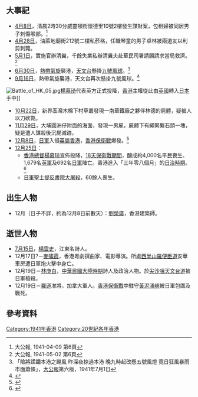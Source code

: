 {{HKYearTOC|1941}}
{{C20YearInTopic|1941年}}
{{香港歷史}}

==大事記==
*[[4月8日|4月8日]]，清晨2時30分威靈頓街懷德里10號2樓發生謀財案，包租婦被同居男子刺傷喉部。<REF>大公報, 1941-04-09 第6頁</REF>
*[[4月28日|4月28日]]，油蔴地廟街212號二樓私菸格，任職琴童的男子卓林被兩道友以利剪刺斃。
*[[5月1日|5月1日]]，實施官辦清糞，千餘失業私辦清糞夫赴華民司署請願請求當局救濟。<REF>大公報, 1941-05-02 第6頁</REF>
*[[6月30日|6月30日]]，[[熱帶氣旋|熱帶氣旋]]襲港，[[香港天文台|天文台]]懸掛[[九號烈風或暴風增強信號|九號風球]]。<ref>「險將蹂躪本港之颶風 昨深夜掠過本港 晚九時起改懸五號風燈 竟日狂風暴雨市面蕭條」，[[大公報|大公報]]第六版，1941年7月1日</ref>
*[[9月16日|9月16日]]，熱帶氣旋襲港，天文台再次懸掛九號風球。<ref>{{cite news | title=TYPHOON PASSES H.K. NOW EAST OF MACAO: NO. 9 SIGNAL REPLACED |publisher=[[士蔑報|士蔑報]]最後版本第一頁 |date=1941年9月16日 }}{{en}}</ref>
[[File:Battle_of_HK_05.jpg|left]][[楊慕琦|楊慕琦]]代表英方正式投降，[[香港|香港]]主權從此由[[英國|英國]]轉入[[日本|日本]]手中]]
{{Main|香港保衛戰|太平洋戰爭|南方作戰}}
*[[10月22日|10月22日]]，新界荃灣木棉下村草叢發現一南華鐵廠之夥伴林德的屍體，疑被人以刀砍斃。
*[[11月29日|11月29日]]，大埔圓洲仔附面的海面，發現一男屍，屍體下有繩緊繫石頭一塊，疑是遭人謀殺後沉屍滅跡。
*[[12月8日|12月8日]]，[[日軍|日軍]]入侵[[英屬香港|英屬香港]]，[[香港保衛戰|香港保衛戰]]爆發。<ref>{{cite news | title=敵人竟向香港閃電襲擊 全體軍民一致起來殺敵 |publisher=[[華僑日報|華僑日報]]第叁頁 |date=1941年12月9日 }}{{zh-hant}}</ref>
*[[12月25日|12月25日]]：
**[[香港總督|香港總督]][[楊慕琦|楊慕琦]]宣佈投降，[[香港保衛戰|18天保衛戰期間]]，釀成約4,000名平民喪生、1,679名[[英軍|英軍]]及692名[[日軍|日軍]]陣亡。香港進入「三年零八個月」的[[香港日治時期|日治時期]]。<ref>{{cite news | title=香港軍事當局公佈 守軍奉令停戰 正與日軍當局接洽中 |publisher=[[華僑日報|華僑日報]]第壹頁 |date=1941年12月26日 }}{{zh-hant}}</ref>
**[[日軍|日軍]][[聖士提反書院大屠殺|聖士提反書院大屠殺]]，60餘人喪生。

==出生人物==
*12月（日子不詳，約為12月8日前數天）：[[劉榮廣|劉榮廣]]，香港建築師。

==逝世人物==
*[[7月15日|7月15日]]，[[楊雲史|楊雲史]]，江東名詩人。
*12月17日?－[[麥嘯霞|麥嘯霞]]，香港粵劇撰曲家、電影導演。所處[[西半山|西半山]][[羅便臣道|羅便臣道]]安華車房遭日軍炮火擊中身亡。 
*12月19日－[[林庚白|林庚白]]，[[中華民國大陸時期|中華民國大陸時期]]詩人及政治人物。於[[尖沙咀|尖沙咀]][[天文台道|天文台道]]被日軍槍殺。 
*12月19日－[[羅遜|羅遜]]准將，加拿大軍人。[[香港保衛戰|香港保衛戰]]中駐守[[黃泥涌峽|黃泥涌峽]]被日軍包圍及戰死。

==參考資料==
{{reflist}}

[[Category:1941年香港|Category:1941年香港]]
[[Category:20世紀各年香港|Category:20世紀各年香港]]